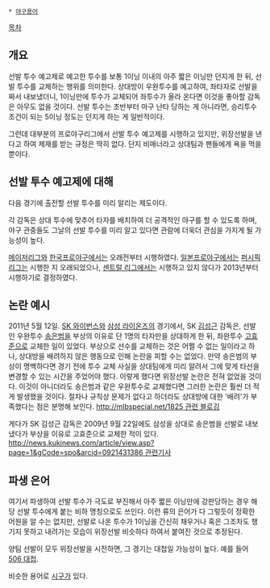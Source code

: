  * [[야구용어]]

[[목차]]

== 개요 ==
선발 투수 예고제로 예고한 투수를 보통 1이닝 이내의 아주 짧은 이닝만 던지게 한 뒤, 선발 투수를 교체하는 행위를 의미한다. 상대방이 우완투수를 예고하여, 좌타자로 선발을 짜서 내보냈더니, 1이닝만에 투수가 교체되어 좌투수가 올라 온다면 이것을 좋아할 감독은 아무도 없을 것이다. 선발 투수는 초반부터 마구 난타 당하는 게 아니라면, 승리투수 조건이 되는 5이닝 정도는 던지게 하는 게 일반적이다.

그런데 대부분의 프로야구리그에서 선발 투수 예고제를 시행하고 있지만, 위장선발을 낸다고 하여 제재를 받는 규정은 딱히 없다. 단지 비매너라고 상대팀과 팬들에게 욕을 먹을 뿐이다.

== 선발 투수 예고제에 대해 ==
다음 경기에 출전할 선발 투수를 미리 알리는 제도이다. 

각 감독은 상대 투수에 맞추어 타자를 배치하여 더 공격적인 야구를 할 수 있도록 하며, 야구 관중들도 그날의 선발 투수를 미리 알고 있다면 관람에 더욱더 관심을 가지게 될 가능성이 높다.

[[메이저리그]]와 [[한국프로야구]]에서는 오래전부터 시행하였다. [[일본프로야구]]에서는 [[퍼시픽 리그]]는 시행한 지 오래되었으나, [[센트럴 리그]]에서는 시행하고 있지 않다가 2013년부터 시행하기로 결정하였다.

== 논란 예시 ==

2011년 5월 12일. [[SK 와이번스]]와 [[삼성 라이온즈]]의 경기에서, SK [[김성근]] 감독은, 선발인 우완투수 [[송은범]]을 부상의 이유로 단 1명의 타자만을 상대하게 한 뒤, 좌완투수 [[고효준]]으로 교체한 일이 있었다. 부상으로 선수를 교체하는 것은 어쩔 수 없는 일이라고 하나, 상대방을 배려하지 않은 행동으로 인해 논란을 피할 수는 없었다. 만약 송은범의 부상이 명백하다면 경기 전에 투수 교체 사실을 상대팀에게 미리 알려서 그에 맞게 타선을 변경할 수 있는 시간을 주었어야 했다. 이렇게 했다면 위장선발 논란은 전혀 없었을 것이다. 이것이 아니더라도 송은범과 같은 우완투수로 교체했다면 그러한 논란은 훨씬 더 적게 발생했을 것이다. 절차나 규칙상 문제가 없다고 하더라도 상대방에 대한 '배려'가 부족했다는 점은 분명해 보인다. [[http://mlbspecial.net/1825 관련 블로깅]]

게다가 SK 김성근 감독은 2009년 9월 22일에도 삼성을 상대로 송은범을 선발로 내보냈다가 부상을 이유로 고효준으로 교체한 적이 있다. [[http://news.kukinews.com/article/view.asp?page=1&gCode=spo&arcid=0921431386 관련기사]]

== 파생 은어 ==

여기서 파생하여 선발 투수가 극도로 부진해서 아주 짧은 이닝만에 강판당하는 경우 해당 선발 투수에게 붙는 비하 명칭으로도 쓰인다. 이런 류의 은어가 다 그렇듯이 정확한 어원을 알 수는 없지만, 선발로 나온 투수가 1이닝을 간신히 채우거나 혹은 그조차도 챙기지 못하고 내려가는 모습이 위장선발 비슷하다 하여서 붙여진 것으로 추정된다.

양팀 선발이 모두 위장선발을 시전하면, 그 경기는 대첩일 가능성이 높다. 예를 들어 [[506 대첩]].

비슷한 용어로 [[시구#s-1.1|시구]]가 있다.
